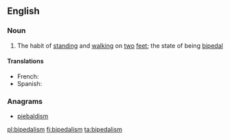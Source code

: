 ==English==

===Noun===
{{wikipedia}}
{{en-noun|-}}

# The habit of [[standing]] and [[walking]] on [[two]] [[feet]]; the state of being [[bipedal]]

====Translations====
{{trans-top|habit of standing and walking on two feet}}
* French: {{t+|fr|bipédie|f}}
* Spanish: {{t|es|bipedismo|m}}
{{trans-mid}}
{{trans-bottom}}

===Anagrams===
* [[piebaldism#English|piebaldism]]

[[pl:bipedalism]]
[[fi:bipedalism]]
[[ta:bipedalism]]